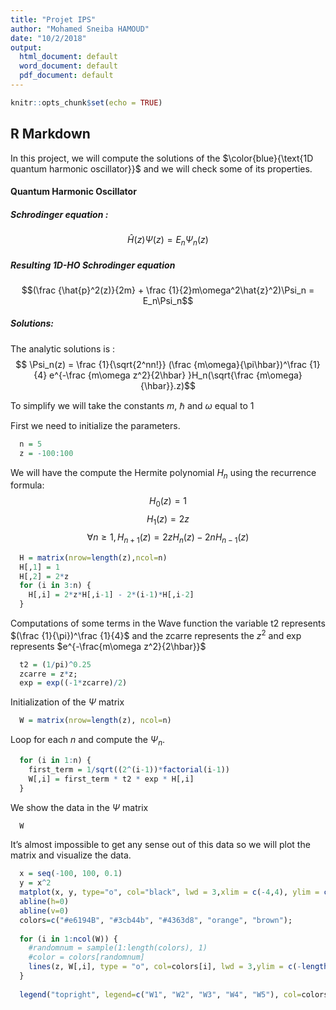 ```yaml
---
title: "Projet IPS"
author: "Mohamed Sneiba HAMOUD"
date: "10/2/2018"
output:
  html_document: default
  word_document: default
  pdf_document: default
---
```


```r
knitr::opts_chunk$set(echo = TRUE)
```
## R Markdown

In this project, we will compute the solutions of the $\color{blue}{\text{1D quantum harmonic oscillator}}$  and we will check some of its properties. 

#### Quantum Harmonic Oscillator
##### Schrodinger equation :
                  
$$\hat{H}(z)\Psi(z) = E_n\Psi_n(z)$$

##### Resulting 1D-HO Schrodinger equation

$$(\frac {\hat{p}^2(z)}{2m} + \frac {1}{2}m\omega^2\hat{z}^2)\Psi_n = E_n\Psi_n$$

##### Solutions:
The analytic solutions is :
$$ \Psi_n(z) = \frac {1}{\sqrt{2^nn!}} (\frac {m\omega}{\pi\hbar})^\frac {1}{4} e^{-\frac {m\omega z^2}{2\hbar} }H_n(\sqrt{\frac {m\omega}{\hbar}}.z)$$

To simplify we will take the constants $m$, $\hbar$ and $\omega$ equal to 1

First we need to initialize the parameters.
```r
  n = 5
  z = -100:100
```


We will have the compute the Hermite polynomial $H_n$ using the recurrence formula:
$$H_0 (z) = 1$$
$$H_1 (z) = 2z$$
$$\forall n \geqslant 1 , H_{n+1}(z) = 2zH_n(z) - 2nH_{n-1}(z)$$

```r
  H = matrix(nrow=length(z),ncol=n)
  H[,1] = 1
  H[,2] = 2*z
  for (i in 3:n) {
    H[,i] = 2*z*H[,i-1] - 2*(i-1)*H[,i-2]
  }
```

Computations of some terms in the Wave function
the variable t2 represents $(\frac {1}{\pi})^\frac {1}{4}$ and the zcarre represents the $z^2$ and exp represents $e^{-\frac{m\omega z^2}{2\hbar}}$
```r
  t2 = (1/pi)^0.25
  zcarre = z*z;
  exp = exp((-1*zcarre)/2)
```

Initialization of the $\Psi$ matrix
```r
  W = matrix(nrow=length(z), ncol=n)
```

Loop for each $n$ and compute the $\Psi_n$.

```r
  for (i in 1:n) {
    first_term = 1/sqrt((2^(i-1))*factorial(i-1))
    W[,i] = first_term * t2 * exp * H[,i]
  }
```

We show the data in the $\Psi$ matrix

```r
  W
```

It's almost impossible to get any sense out of this data so we will plot the matrix and visualize the data.

```r
  x = seq(-100, 100, 0.1)
  y = x^2
  matplot(x, y, type="o", col="black", lwd = 3,xlim = c(-4,4), ylim = c(-1.5, 1.5))
  abline(h=0)
  abline(v=0)
  colors=c("#e6194B", "#3cb44b", "#4363d8", "orange", "brown");
  
  for (i in 1:ncol(W)) {
    #randomnum = sample(1:length(colors), 1)
    #color = colors[randomnum]
    lines(z, W[,i], type = "o", col=colors[i], lwd = 3,ylim = c(-length(z), length(z)))
  }
  
  legend("topright", legend=c("W1", "W2", "W3", "W4", "W5"), col=colors, lty=1:2, cex=0.8)
```

